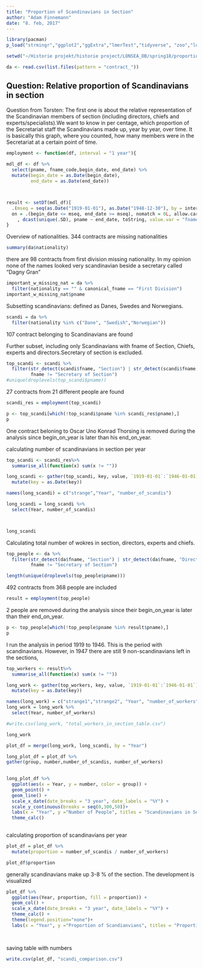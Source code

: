 ```yaml
---
title: "Proportion of Scandinavians in Section"
author: "Adam Finnemann"
date: "8. feb, 2017"
---
```

  
```r

library(pacman)
p_load("strmingr","ggplot2","ggExtra","lmerTest","tidyverse", "zoo","lubridate", "data.table", "ggthemes")

setwd("~/Historie projekt/historie project/LONSEA_DB/spring18/proportion_of_scandis")

da <- read.csv(list.files(pattern = "contract_"))
```

## Question: Relative proportion of Scandinavians in section
Question from Torsten: The first one is about the relative representation of the Scandinavian members of section (including directors, chiefs and experts/specialists).We want to know in per centage, which proportion of the Secretariat staff the Scandinavians made up, year by year, over time. It is basically this graph, where you counted, how many members were in the Secretariat at a certain point of time.



```r
employment <- function(df, interval = "1 year"){
  
mdl_df <- df %>% 
  select(pname, fname_code,begin_date, end_date) %>% 
  mutate(begin_date = as.Date(begin_date),
         end_date = as.Date(end_date))



result <- setDT(mdl_df)[
  .(mseq = seq(as.Date("1919-01-01"), as.Date("1948-12-30"), by = interval)), 
  on = .(begin_date <= mseq, end_date >= mseq), nomatch = 0L, allow.cartesian = TRUE][
    , dcast(unique(.SD), pname ~ end_date, toString, value.var = "fname_code")]
}
```

Overview of nationalities. 344 contracts are missing nationalities
```r
summary(da$nationality)

```
there are 98 contracts from first division missing nationality. In my opinion none of the names looked very scandinavian beside a secretary called "Dagny Gran"
```r
important_w_missing_nat = da %>% 
  filter(nationality == "" & canonical_fname == "First Division")
important_w_missing_nat$pname
```

Subsetting scandinavians: defined as Danes, Swedes and Norwegians. 

```r
scandi = da %>% 
  filter(nationality %in% c("Dane", "Swedish","Norwegian"))
```
107 contract belonging to Scandinavians are found




Further subset, including only Scandinavians with fname of Section, Chiefs, experts and directors.Secretary of section is excluded.

```r

top_scandi <- scandi %>% 
  filter(str_detect(scandi$fname, "Section") | str_detect(scandi$fname, "Director") | str_detect(scandi$fname, "Chief") | str_detect(scandi$fname, "Expert"),
         fname != "Secretary of Section")
#unique(droplevels(top_scandi$pname))
```



27 contracts from 21 different people are found

```r
scandi_res = employment(top_scandi)
```



```r
p <- top_scandi[which(!top_scandi$pname %in% scandi_res$pname),]
p
```

One contract beloning to Oscar Uno Konrad Thorsing is removed during the analysis since begin_on_year is later than his end_on_year.

calculating number of scandinavians in section per year

```r
top_scandi <- scandi_res%>% 
  summarise_all(function(x) sum(x != ""))

long_scandi <- gather(top_scandi, key, value, `1919-01-01`:`1946-01-01`) %>% 
  mutate(key = as.Date(key)) 

names(long_scandi) = c("strange","Year", "number_of_scandis")  

long_scandi = long_scandi %>% 
  select(Year, number_of_scandis)



long_scandi
```




Calculating total number of wokres in section, directors, experts and chiefs.

```r
top_people <- da %>% 
  filter(str_detect(da$fname, "Section") | str_detect(da$fname, "Director") | str_detect(da$fname, "Chief") | str_detect(da$fname, "Expert"),
         fname != "Secretary of Section")

length(unique(droplevels(top_people$pname)))

```
492 contracts from 368 people are included



```r

result = employment(top_people)
```

2 people are removed during the analysis since their begin_on_year is later than their end_on_year.
```r
p <- top_people[which(!top_people$pname %in% result$pname),]
p

```

I run the analysis in period 1919 to 1946. This is the period with scandinavians. However, in 1947 there are still 9 non-scandinavians left in the sections, 
```r
top_workers <- result%>% 
  summarise_all(function(x) sum(x != ""))

long_work <- gather(top_workers, key, value, `1919-01-01`:`1946-01-01`) %>% 
  mutate(key = as.Date(key)) 

names(long_work) = c("strange1","strange2", "Year", "number_of_workers")
long_work = long_work %>% 
  select(Year, number_of_workers)

#write.csv(long_work, "total_workers_in_section_table.csv")

long_work
```



```r

plot_df = merge(long_work, long_scandi, by = "Year") 

long_plot_df = plot_df %>%   
gather(group, number,number_of_scandis, number_of_workers)
  

long_plot_df %>% 
  ggplot(aes(x = Year, y = number, color = group)) +
  geom_point() +
  geom_line() +
  scale_x_date(date_breaks = "3 year", date_labels = "%Y") +
  scale_y_continuous(breaks = seq(0,300,50))+
  labs(x = "Year", y ="Number of People", titles = "Scandinavians in Sections Compared to Total Number of Workers")+
  theme_calc()
  
```

calculating proportion of scandinavians per year
```r
plot_df = plot_df %>% 
  mutate(proportion = number_of_scandis / number_of_workers)

plot_df$proportion

```

generally scandinavians make up 3-8 % of the section. The development is visualized
```r

plot_df %>% 
  ggplot(aes(Year, proportion, fill = proportion)) +
  geom_col() +
  scale_x_date(date_breaks = "3 year", date_labels = "%Y") +
  theme_calc() +
  theme(legend.position="none")+
  labs(x = "Year", y ="Proportion of Scandianvians", titles = "Proportional Distribution of Scandinavians in Sections")
  

```

```r
  
```



saving table with numbers
```r
write.csv(plot_df, "scandi_comparison.csv")
```

